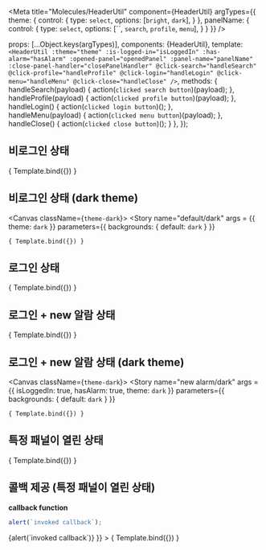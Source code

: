
<Meta
  title="Molecules/HeaderUtil"
  component={HeaderUtil}
  argTypes={{
    theme: {
      control: {
        type: `select`,
        options: [`bright`, `dark`],
      }
    },
    panelName: {
      control: {
        type: `select`,
        options: [``, `search`, `profile`, `menu`],
      }
    }
  }}
/>

  props: [...Object.keys(argTypes)],
  components: {HeaderUtil},
  template: `
    <HeaderUtil
      :theme="theme"
      :is-logged-in="isLoggedIn"
      :has-alarm="hasAlarm"
      :opened-panel="openedPanel"
      :panel-name="panelName"
      :close-panel-handler="closePanelHandler"
      @click-search="handleSearch"
      @click-profile="handleProfile"
      @click-login="handleLogin"
      @click-menu="handleMenu"
      @click-close="handleClose"
    />
  `,
  methods: {
    handleSearch(payload) {
      action(`clicked search button`)(payload);
    },    
    handleProfile(payload) {
      action(`clicked profile button`)(payload);
    },    
    handleLogin() {
      action(`clicked login button`)();
    },    
    handleMenu(payload) {
      action(`clicked menu button`)(payload);
    },    
    handleClose() {
      action(`clicked close button`)();
    }
  },
});

## 비로그인 상태

<Canvas>
  <Story
    name="default"
    args = {{}}
  >
    { Template.bind({}) }
  </Story>
</Canvas>

## 비로그인 상태 (dark theme)

<Canvas className={`theme-dark`}>
  <Story
    name="default/dark"
    args = {{
      theme: `dark`
    }}
    parameters={{
      backgrounds: {
        default: `dark`
      }
    }}
  >
    { Template.bind({}) }
  </Story>
</Canvas>


## 로그인 상태

<Canvas>
  <Story
    name="logged-in"
    args = {{
      isLoggedIn: true
    }}
  >
    { Template.bind({}) }
  </Story>
</Canvas>

## 로그인 + new 알람 상태

<Canvas>
  <Story
    name="new alarm"
    args = {{
      isLoggedIn: true,
      hasAlarm: true
    }}
  >
    { Template.bind({}) }
  </Story>
</Canvas>


## 로그인 + new 알람 상태 (dark theme)

<Canvas className={`theme-dark`}>
  <Story
    name="new alarm/dark"
    args = {{
      isLoggedIn: true,
      hasAlarm: true,
      theme: `dark`
    }}
    parameters={{
      backgrounds: {
        default: `dark`
      }
    }}
  >
    { Template.bind({}) }
  </Story>
</Canvas>

## 특정 패널이 열린 상태

<Canvas>
  <Story
    name="panel opened"
    args = {{
      isLoggedIn: true,
      hasAlarm: true,
      openedPanel: `search`
    }}
  >
    { Template.bind({}) }
  </Story>
</Canvas>


## 콜백 제공 (특정 패널이 열린 상태)

**callback function**
```js
alert(`invoked callback`);
```

<Canvas>
  <Story
    name="with callback"
    args = {{
      isLoggedIn: true,
      hasAlarm: true,
      openedPanel: `search`,
      closePanelHandler: () => {alert(`invoked callback`)}
    }}
  >
    { Template.bind({}) }
  </Story>
</Canvas>
